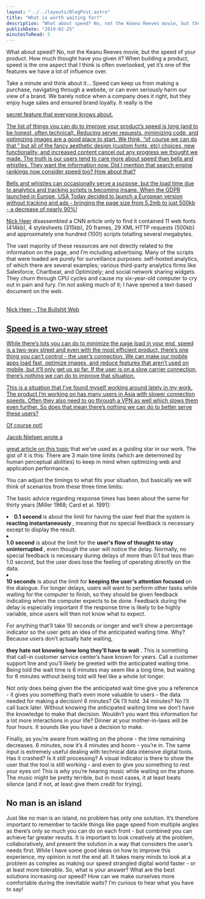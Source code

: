 ```yaml
---
layout: "../../layouts/BlogPost.astro"
title: "What is worth waiting for?"
description: "What about speed? No, not the Keanu Reeves movie, but the speed of your product. How much thought have you given it? When building a product, speed is the one aspect that I think is often overlooked, yet it’s one of the features we have a lot of influence over.\n\n\nTake a minute and think about it… Speed can keep us from making a purchase, navigating through a website, or can even seriously harm our view of a brand. We barely notice when a company does it right, but they enjoy huge sales and ensur"
publishDate: "2019-02-25"
minutesToRead: 5
---
```


<p>What about speed? No, not the Keanu Reeves movie, but the speed of your product. How much thought have you given it? When building a product, speed is the one aspect that I think is often overlooked, yet it’s one of the features we have a lot of influence over.</p>
<p>Take a minute and think about it… Speed can keep us from making a purchase, navigating through a website, or can even seriously harm our view of a brand. We barely notice when a company does it right, but they enjoy huge sales and ensured brand loyalty. It really is the </p>
<a href="https://www.antonsten.com/secret-feature/">secret feature that everyone knows about. 
<p>The list of things you can do to improve your product’s speed is long (and to be honest, often technical). Reducing server requests, minimizing code, and optimizing images are a good place to start. We think, “of course we can do that,” but all of the fancy aesthetic design (custom fonts, etc) choices, new functionality, and increased content cancel out any progress we thought we made. The truth is our users tend to care more about speed than bells and whistles. They want the information now. Did I mention that search engine rankings now consider speed too? How about that?</p>
<p>Bells and whistles can occasionally serve a purpose, but the load time due to analytics and tracking scripts is becoming insane. When the GDPR launched in Europe, USA Today decided to launch a European version without tracking and ads - bringing the page size from 5.2mb to just 500kb - a decrease of nearly 90%!</p>
<a href="https://pxlnv.com/blog/bullshit-web/?ref="antonsten".com">Nick Heer</a>
 disassembled a CNN article only to find it contained 11 web fonts (414kb), 4 stylesheets (315kb), 20 frames, 29 XML HTTP requests (500kb) and approximately one hundred (100!) scripts totalling several megabytes.</p>
<div class="blockquote">
</div>
<div>
<p>The vast majority of these resources are not directly related to the information on the page, and I’m including advertising. Many of the scripts that were loaded are purely for surveillance purposes: self-hosted analytics, of which there are several examples; various third-party analytics firms like Salesforce, Chartbeat, and Optimizely; and social network sharing widgets. They churn through CPU cycles and cause my six-year-old computer to cry out in pain and fury. I’m not asking much of it; I have opened a text-based document on the web. </p>
<br>
<strong>
</strong>
<a href="https://pxlnv.com/blog/bullshit-web/?ref="antonsten".com">Nick Heer - The Bullshit Web </div>
<h2 id="speed-is-a-two-way-street">Speed is a two-way street</h>
</h2>
<p>While there’s lots you can do to minimize the page load in your end, speed is a two-way street and even with the most efficient product, there’s one thing you can’t control - the user’s connection. We can make our mobile apps load fast, optimize images, and reduce features that aren’t used on mobile, but it’ll only get us so far. If the user is on a slow carrier connection, there’s nothing we can do to improve that situation.</p>
<p>This is a situation that I’ve found myself working around lately in my work. The product I’m working on has many users in Asia with slower connection speeds. Often they also need to go through a VPN as well which slows them even further. So does that mean there’s nothing we can do to better serve these users?</p>
<p>Of course not!</p>
<p>Jacob Nielsen wrote a </p>
<a href="https://www.nngroup.com/articles/response-times-3-important-limits/?ref="antonsten".com">great article on this topic</a>
 that we’ve used as a guiding star in our work. The gist of it is this: There are 3 main time limits (which are determined by human perceptual abilities) to keep in mind when optimizing web and application performance.</p>
<p>You can adjust the timings to what fits your situation, but basically we will think of scenarios from these three time limits:</p>
<p>The basic advice regarding response times has been about the same for thirty years [Miller 1968; Card et al. 1991]:</p>
<ul>
</ul>
<li>
<strong>0.1 second</stron>
</strong>
 is about the limit for having the user feel that the system is 
<strong>reacting instantaneously</stron>
</strong>
 , meaning that no special feedback is necessary except to display the result.</li>
<li>
</li>
<strong>1.0 second</strong>
 is about the limit for the 
<strong>user's flow of thought to stay uninterrupted</stron>
</strong>
 , even though the user will notice the delay. Normally, no special feedback is necessary during delays of more than 0.1 but less than 1.0 second, but the user does lose the feeling of operating directly on the data.</li>
<li>
</li>
<strong>10 seconds</strong>
 is about the limit for 
<strong>keeping the user's attention focused</stron>
</strong>
 on the dialogue. For longer delays, users will want to perform other tasks while waiting for the computer to finish, so they should be given feedback indicating when the computer expects to be done. Feedback during the delay is especially important if the response time is likely to be highly variable, since users will then not know what to expect. 
<p>For anything that’ll take 10 seconds or longer and we’ll show a percentage indicator so the user gets an idea of the anticipated waiting time. Why? Because users don’t actually hate waiting, </p>
<strong>they hate not knowing how long they’ll have to wait</strong>
 . This is something that call-in customer service center’s have known for years. Call a customer support line and you’ll likely be greeted with the anticipated waiting time. Being told the wait time is 6 minutes may seem like a long time, but waiting for 6 minutes without being told will feel like a whole lot longer.</p>
<p>Not only does being given the the anticipated wait time give you a reference - it gives you something that’s even more valuable to users - the data needed for making a decision! 6 minutes? Ok I’ll hold. 34 minutes? No I’ll call back later. Without knowing the anticipated waiting time we don’t have the knowledge to make that decision. Wouldn’t you want this information for a lot more interactions in your life? Dinner at your mother-in-laws will be four hours. It sounds like you have a decision to make.</p>
<p>Finally, as you’re aware from waiting on the phone - the time remaining decreases. 6 minutes, now it’s 4 minutes and boom - you’re in. The same input is extremely useful dealing with technical data intensive digital tools. Has it crashed? Is it still processing? A visual indicator is there to show the user that the tool is still working - and even to give you something to rest your eyes on! This is why you’re hearing music while waiting on the phone. The music might be pretty terrible, but in most cases, it at least beats silence (and if not, at least give them credit for trying).</p>
<h2 id="no-man-is-an-island">No man is an island</h>
</h2>
<p>Just like no man is an island, no problem has only one solution. It’s therefore important to remember to tackle things like page speed from multiple angles as there’s only so much you can do on each front - but combined you can achieve far greater results. It is important to look creatively at the problem, collaboratively, and present the solution in a way that considers the user’s needs first. While I have some good ideas on how to improve this experience, my opinion is not the end all. It takes many minds to look at a problem as complex as making our speed strangled digital world faster - or at least more tolerable. So, what is your answer? What are the best solutions increasing our speed? How can we make ourselves more comfortable during the inevitable waits? I’m curious to hear what you have to say!</p>
